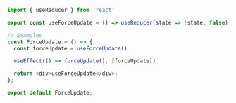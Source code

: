 ~~~js
import { useReducer } from 'react'

export const useForceUpdate = () => useReducer(state => !state, false)[1]

// Examples
const ForceUpdate = () => {
  const forceUpdate = useForceUpdate()

  useEffect(() => forceUpdate(), [forceUpdate])

  return <div>useForceUpdate</div>;
};

export default ForceUpdate;
~~~
